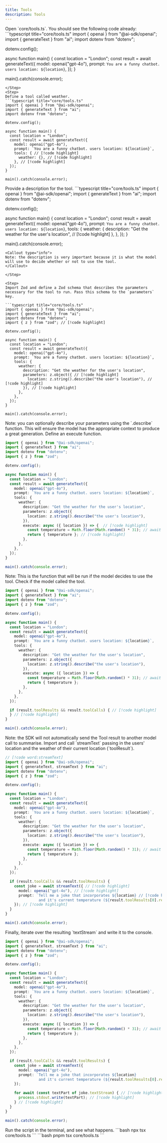 ```yaml
---
title: Tools
description: Tools
---
```


<Steps>

<Step>
Open `core/tools.ts`. You should see the following code already:
```typescript title="core/tools.ts"
import { openai } from "@ai-sdk/openai";
import { generateText } from "ai";
import dotenv from "dotenv";

dotenv.config();

async function main() {
  const location = "London";
  const result = await generateText({
    model: openai("gpt-4o"),
    prompt: `You are a funny chatbot. users location: ${location}`,
  });
}

main().catch(console.error);
````
</Step>
<Step>
Define a tool called weather.
```typescript title="core/tools.ts"
import { openai } from "@ai-sdk/openai";
import { generateText } from "ai";
import dotenv from "dotenv";

dotenv.config();

async function main() {
  const location = "London";
  const result = await generateText({
    model: openai("gpt-4o"),
    prompt: `You are a funny chatbot. users location: ${location}`,
    tools: { // [!code highlight]
      weather: {}, // [!code highlight]
    }, // [!code highlight]
  });
}

main().catch(console.error);
````
</Step>

<Step>
Provide a description for the tool.
```typescript title="core/tools.ts"
import { openai } from "@ai-sdk/openai";
import { generateText } from "ai";
import dotenv from "dotenv";

dotenv.config();

async function main() {
  const location = "London";
  const result = await generateText({
    model: openai("gpt-4o"),
    prompt: `You are a funny chatbot. users location: ${location}`,
    tools: {
      weather: {
        description: "Get the weather for the user's location", // [!code highlight]
      },
    },
  });
}

main().catch(console.error);
````
<Callout type="info">
Note: the description is very important because it is what the model will use to decide whether or not to use the tool.
</Callout>

</Step>

<Step>
Import Zod and define a Zod schema that describes the parameters necessary for the tool to run. Pass this schema to the `parameters` key.

```typescript title="core/tools.ts"
import { openai } from "@ai-sdk/openai";
import { generateText } from "ai";
import dotenv from "dotenv";
import { z } from "zod"; // [!code highlight]

dotenv.config();

async function main() {
  const location = "London";
  const result = await generateText({
    model: openai("gpt-4o"),
    prompt: `You are a funny chatbot. users location: ${location}`,
    tools: {
      weather: {
        description: "Get the weather for the user's location",
        parameters: z.object({ // [!code highlight]
          location: z.string().describe("the user's location"), // [!code highlight]
        }), // [!code highlight]
      },
    },
  });
}

main().catch(console.error);
````
<Callout type="info">
Note: you can optionally describe your parameters using the `.describe` function. This will ensure the model has the appropriate context to produce a great generation.
</Callout>

</Step>

<Step>
Define an execute function. 

```typescript title="core/tools.ts"
import { openai } from "@ai-sdk/openai";
import { generateText } from "ai";
import dotenv from "dotenv";
import { z } from "zod";

dotenv.config();

async function main() {
  const location = "London";
  const result = await generateText({
    model: openai("gpt-4o"),
    prompt: `You are a funny chatbot. users location: ${location}`,
    tools: {
      weather: {
        description: "Get the weather for the user's location",
        parameters: z.object({
          location: z.string().describe("the user's location"),
        }),
        execute: async ({ location }) => {  // [!code highlight]
          const temperature = Math.floor(Math.random() * 31); // await getWeather(location) // [!code highlight]
          return { temperature }; // [!code highlight]
        },
      },
    },
  });
}

main().catch(console.error);
````
<Callout type="info">
Note: This is the function that will be run if the model decides to use the tool.
</Callout>

</Step>


<Step>
Check if the model called the tool.

```typescript title="core/tools.ts"
import { openai } from "@ai-sdk/openai";
import { generateText } from "ai";
import dotenv from "dotenv";
import { z } from "zod";

dotenv.config();

async function main() {
  const location = "London";
  const result = await generateText({
    model: openai("gpt-4o"),
    prompt: `You are a funny chatbot. users location: ${location}`,
    tools: {
      weather: {
        description: "Get the weather for the user's location",
        parameters: z.object({
          location: z.string().describe("the user's location"),
        }),
        execute: async ({ location }) => {
          const temperature = Math.floor(Math.random() * 31); // await getWeather(location)
          return { temperature };
        },
      },
    },
  });

  if (result.toolResults && result.toolCalls) { // [!code highlight]
  } // [!code highlight]
}

main().catch(console.error);
```
<Callout type="info">
Note: the SDK will not automatically send the Tool result to another model call to summarise.
</Callout>

</Step>

<Step>
Import and call `streamText` passing in the users' location and the weather of their current location (`toolResult`).

```typescript title="core/tools.ts"
// [!code word:streamText]
import { openai } from "@ai-sdk/openai";
import { generateText, streamText } from "ai";
import dotenv from "dotenv";
import { z } from "zod";

dotenv.config();

async function main() {
  const location = "London";
  const result = await generateText({
    model: openai("gpt-4o"),
    prompt: `You are a funny chatbot. users location: ${location}`,
    tools: {
      weather: {
        description: "Get the weather for the user's location",
        parameters: z.object({
          location: z.string().describe("the user's location"),
        }),
        execute: async ({ location }) => {
          const temperature = Math.floor(Math.random() * 31); // await getWeather(location)
          return { temperature };
        },
      },
    },
  });

  if (result.toolCalls && result.toolResults) {
    const joke = await streamText({ // [!code highlight]
      model: openai("gpt-4o"), // [!code highlight]
      prompt: `Tell me a joke that incorporates ${location} // [!code highlight]
               and it's current temperature (${result.toolResults[0].result.temperature})`, // [!code highlight]
    }); // [!code highlight]
  }
}

main().catch(console.error);
```
</Step>
<Step>
Finally, iterate over the resulting `textStream` and write it to the console.

```typescript title="core/tools.ts"
import { openai } from "@ai-sdk/openai";
import { generateText, streamText } from "ai";
import dotenv from "dotenv";
import { z } from "zod";

dotenv.config();

async function main() {
  const location = "London";
  const result = await generateText({
    model: openai("gpt-4o"),
    prompt: `You are a funny chatbot. users location: ${location}`,
    tools: {
      weather: {
        description: "Get the weather for the user's location",
        parameters: z.object({
          location: z.string().describe("the user's location"),
        }),
        execute: async ({ location }) => {
          const temperature = Math.floor(Math.random() * 31); // await getWeather(location)
          return { temperature };
        },
      },
    },
  });

  if (result.toolCalls && result.toolResults) {
    const joke = await streamText({
      model: openai("gpt-4o"),
      prompt: `Tell me a joke that incorporates ${location}
               and it's current temperature (${result.toolResults[0].result.temperature})`,
    });

    for await (const textPart of joke.textStream) { // [!code highlight]
      process.stdout.write(textPart); // [!code highlight]
    } // [!code highlight]
  }
}

main().catch(console.error);
```
</Step>

<Step>
Run the script in the terminal, and see what happens.
<Tabs id="install" items={['npm', 'pnpm']} persist>
  <Tab value="npm">
  ```bash
  npx tsx core/tools.ts
  ```
  </Tab>
  <Tab value="pnpm">
  ```bash
  pnpm tsx core/tools.ts
  ```
  </Tab>
</Tabs>

</Step>

</Steps>


